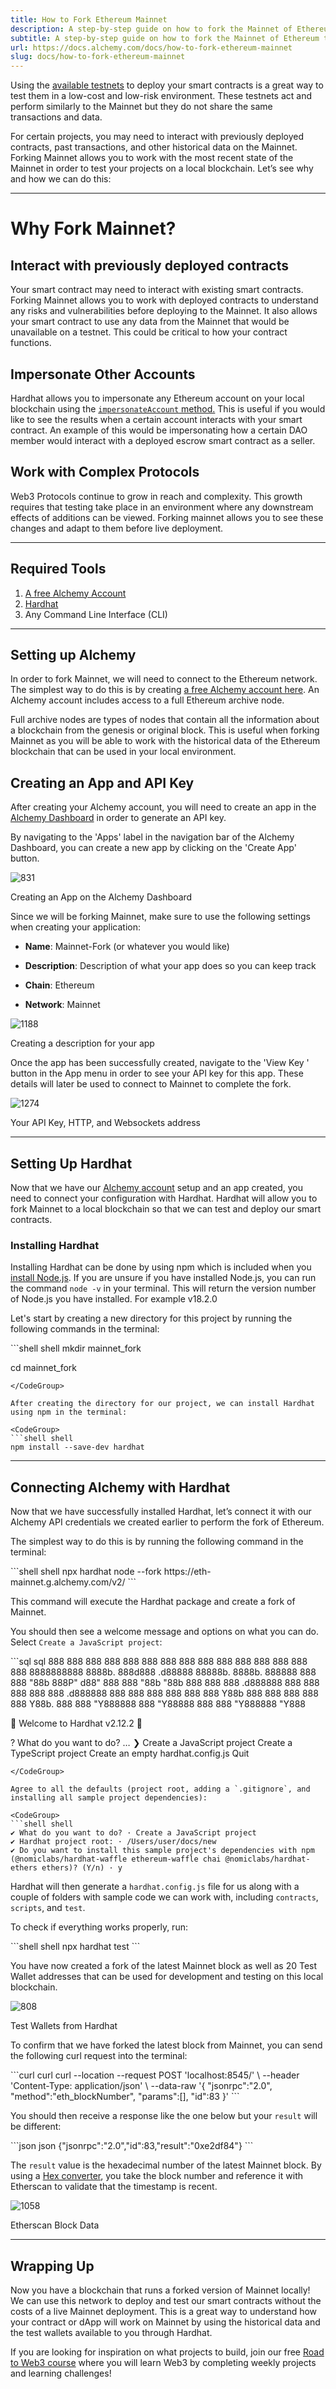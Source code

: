 ```yaml
---
title: How to Fork Ethereum Mainnet
description: A step-by-step guide on how to fork the Mainnet of Ethereum to a local environment.
subtitle: A step-by-step guide on how to fork the Mainnet of Ethereum to a local environment.
url: https://docs.alchemy.com/docs/how-to-fork-ethereum-mainnet
slug: docs/how-to-fork-ethereum-mainnet
---
```


Using the [available testnets](https://www.alchemy.com/overviews/what-are-testnets) to deploy your smart contracts is a great way to test them in a low-cost and low-risk environment. These testnets act and perform similarly to the Mainnet but they do not share the same transactions and data.

For certain projects, you may need to interact with previously deployed contracts, past transactions, and other historical data on the Mainnet. Forking Mainnet allows you to work with the most recent state of the Mainnet in order to test your projects on a local blockchain. Let’s see why and how we can do this:

***

# Why Fork Mainnet?

## Interact with previously deployed contracts

Your smart contract may need to interact with existing smart contracts. Forking Mainnet allows you to work with deployed contracts to understand any risks and vulnerabilities before deploying to the Mainnet. It also allows your smart contract to use any data from the Mainnet that would be unavailable on a testnet. This could be critical to how your contract functions.

## Impersonate Other Accounts

Hardhat allows you to impersonate any Ethereum account on your local blockchain using the [`impersonateAccount` method.](https://hardhat.org/hardhat-network/reference#hardhat_impersonateaccount) This is useful if you would like to see the results when a certain account interacts with your smart contract. An example of this would be impersonating how a certain DAO member would interact with a deployed escrow smart contract as a seller.

## Work with Complex Protocols

Web3 Protocols continue to grow in reach and complexity. This growth requires that testing take place in an environment where any downstream effects of additions can be viewed. Forking mainnet allows you to see these changes and adapt to them before live deployment.

***

## Required Tools

1. [A free Alchemy Account](https://alchemy.com/?a=1a16e957af)
2. [Hardhat](https://hardhat.org/)
3. Any Command Line Interface (CLI)

***

## Setting up Alchemy

In order to fork Mainnet, we will need to connect to the Ethereum network. The simplest way to do this is by creating [a free Alchemy account here](https://alchemy.com/?a=1a16e957af). An Alchemy account includes access to a full Ethereum archive node.

Full archive nodes are types of nodes that contain all the information about a blockchain from the genesis or original block. This is useful when forking Mainnet as you will be able to work with the historical data of the Ethereum blockchain that can be used in your local environment.

## Creating an App and API Key

After creating your Alchemy account, you will need to create an app in the [Alchemy Dashboard](https://dashboard.alchemyapi.io) in order to generate an API key.

By navigating to the 'Apps' label in the navigation bar of the Alchemy Dashboard, you can create a new app by clicking on the 'Create App' button.

![831](e59ed71-Creat-App.png "Creat-App.png")

Creating an App on the Alchemy Dashboard

Since we will be forking Mainnet, make sure to use the following settings when creating your application:

* **Name**: Mainnet-Fork (or whatever you would like)

* **Description**: Description of what your app does so you can keep track

* **Chain**: Ethereum

* **Network**: Mainnet

![1188](97ef6ea-create-app-description.png "create-app-description.png")

Creating a description for your app

Once the app has been successfully created, navigate to the 'View Key ' button in the App menu in order to see your API key for this app. These details will later be used to connect to Mainnet to complete the fork.

![1274](388632f-View_Key.png "View Key.png")

Your API Key, HTTP, and Websockets address

***

## Setting Up Hardhat

Now that we have our [Alchemy account](https://alchemy.com/?a=1a16e957af) setup and an app created, you need to connect your configuration with Hardhat. Hardhat will allow you to fork Mainnet to a local blockchain so that we can test and deploy our smart contracts.

### Installing Hardhat

Installing Hardhat can be done by using npm which is included when you [install Node.js](https://nodejs.org/en/). If you are unsure if you have installed Node.js, you can run the command `node -v` in your terminal. This will return the version number of Node.js you have installed. For example v18.2.0

Let's start by creating a new directory for this project by running the following commands in the terminal:

<CodeGroup>
  ```shell shell
  mkdir mainnet_fork

  cd mainnet_fork
  ```
</CodeGroup>

After creating the directory for our project, we can install Hardhat using npm in the terminal:

<CodeGroup>
  ```shell shell
  npm install --save-dev hardhat
  ```
</CodeGroup>

***

## Connecting Alchemy with Hardhat

Now that we have successfully installed Hardhat, let’s connect it with our Alchemy API credentials we created earlier to perform the fork of Ethereum.

The simplest way to do this is by running the following command in the terminal:

<CodeGroup>
  ```shell shell
  npx hardhat node --fork https://eth-mainnet.g.alchemy.com/v2/<YOUR API KEY>
  ```
</CodeGroup>

This command will execute the Hardhat package and create a fork of Mainnet.

You should then see a welcome message and options on what you can do. Select `Create a JavaScript project`:

<CodeGroup>
  ```sql sql
  888    888                      888 888               888
  888    888                      888 888               888
  888    888                      888 888               888
  8888888888  8888b.  888d888 .d88888 88888b.   8888b.  888888
  888    888     "88b 888P"  d88" 888 888 "88b     "88b 888
  888    888 .d888888 888    888  888 888  888 .d888888 888
  888    888 888  888 888    Y88b 888 888  888 888  888 Y88b.
  888    888 "Y888888 888     "Y88888 888  888 "Y888888  "Y888

  👷 Welcome to Hardhat v2.12.2 👷‍

  ? What do you want to do? … 
  ❯ Create a JavaScript project
    Create a TypeScript project
    Create an empty hardhat.config.js
    Quit
  ```
</CodeGroup>

Agree to all the defaults (project root, adding a `.gitignore`, and installing all sample project dependencies):

<CodeGroup>
  ```shell shell
  ✔ What do you want to do? · Create a JavaScript project
  ✔ Hardhat project root: · /Users/user/docs/new
  ✔ Do you want to install this sample project's dependencies with npm (@nomiclabs/hardhat-waffle ethereum-waffle chai @nomiclabs/hardhat-ethers ethers)? (Y/n) · y
  ```
</CodeGroup>

Hardhat will then generate a `hardhat.config.js` file for us along with a couple of folders with sample code we can work with, including `contracts`, `scripts`, and `test`.

To check if everything works properly, run:

<CodeGroup>
  ```shell shell
  npx hardhat test
  ```
</CodeGroup>

You have now created a fork of the latest Mainnet block as well as 20 Test Wallet addresses that can be used for development and testing on this local blockchain.

![808](024f54d-test-accounts.png "test-accounts.png")

Test Wallets from Hardhat

To confirm that we have forked the latest block from Mainnet, you can send the following curl request into the terminal:

<CodeGroup>
  ```curl curl
  curl --location --request POST 'localhost:8545/' \ 
  --header 'Content-Type: application/json' \ 
  --data-raw '{ 
  	"jsonrpc":"2.0", 
  	"method":"eth_blockNumber", 
  	"params":[], 
  	"id":83 
  	}'
  ```
</CodeGroup>

You should then receive a response like the one below but your `result` will be different:

<CodeGroup>
  ```json json
  {"jsonrpc":"2.0","id":83,"result":"0xe2df84"}
  ```
</CodeGroup>

The `result` value is the hexadecimal number of the latest Mainnet block. By using a [Hex converter](https://www.rapidtables.com/convert/number/hex-to-decimal.html), you take the block number and reference it with Etherscan to validate that the timestamp is recent.

![1058](e7ed0d4-etherscan_block.png "etherscan block.png")

Etherscan Block Data

***

## Wrapping Up

Now you have a blockchain that runs a forked version of Mainnet locally! We can use this network to deploy and test our smart contracts without the costs of a live Mainnet deployment. This is a great way to understand how your contract or dApp will work on Mainnet by using the historical data and the test wallets available to you through Hardhat.

If you are looking for inspiration on what projects to build, join our free [Road to Web3 course](/docs/welcome-to-the-road-to-web3) where you will learn Web3 by completing weekly projects and learning challenges!
